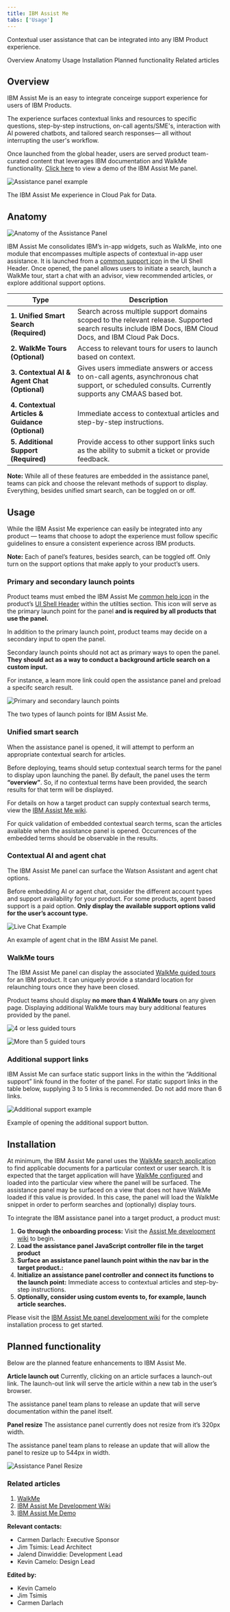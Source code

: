 ```yaml
---
title: IBM Assist Me
tabs: ['Usage']
---
```


<PageDescription>

Contextual user assistance that can be integrated into any IBM Product experience.

</PageDescription>

<AnchorLinks>
    <AnchorLink>Overview</AnchorLink>
    <AnchorLink>Anatomy</AnchorLink>
    <AnchorLink>Usage</AnchorLink>
    <AnchorLink>Installation</AnchorLink>
    <AnchorLink>Planned functionality</AnchorLink>
    <AnchorLink>Related articles</AnchorLink>
</AnchorLinks>

## Overview
IBM Assist Me is an easy to integrate conceirge support experience for users of IBM Products.

The experience surfaces contextual links and resources to specific questions, step-by-step instructions, on-call agents/SME's, interaction with AI powered chatbots, and tailored search responses— all without interrupting the user's workflow. 

Once launched from the global header, users are served product team-curated content that leverages IBM documentation and WalkMe functionality. [Click here](https://ibm-assist-me1.fyre.ibm.com/) to view a demo of the IBM Assist Me panel. 

<Row>
  <Column colLg={12}>

![Assistance panel example](images/AssistancePanel_Example.gif)
<Caption>The IBM Assist Me experience in Cloud Pak for Data.</Caption>

  </Column>
</Row>

## Anatomy

<Row>
  <Column colLg={8}>

![Anatomy of the Assistance Panel](images/AssistancePanel_Anatomy.jpg)

  </Column>
</Row>

IBM Assist Me consolidates IBM’s in-app widgets, such as WalkMe, into one module that encompasses multiple aspects of contextual in-app user assistance. It is launched from a [common support icon](https://carbondesignsystem.com/a5319309-aa8d-4c37-9ef0-6bfada150e37) in the UI Shell Header. Once opened, the panel allows users to initiate a search, launch a WalkMe tour, start a chat with an advisor, view recommended articles, or explore additional support options.

| Type | Description |
| -------------------- | ------ |
| **1. Unified Smart Search (Required)**  | Search across multiple support domains scoped to the relevant release. Supported search results include IBM Docs, IBM Cloud Docs, and IBM Cloud Pak Docs.|
| **2. WalkMe Tours (Optional)** | Access to relevant tours for users to launch based on context.|
| **3. Contextual AI & Agent Chat (Optional)** | Gives users immediate answers or access to on-call agents, asynchronous chat support, or scheduled consults. Currently supports any CMAAS based bot.|
| **4. Contextual Articles & Guidance (Optional)** | Immediate access to contextual articles and step-by-step instructions.|
| **5. Additional Support (Required)** | Provide access to other support links such as the ability to submit a ticket or provide feedback.|

**Note:** While all of these features are embedded in the assistance panel, teams can pick and choose the relevant methods of support to display. Everything, besides unified smart search, can be toggled on or off. 

## Usage
While the IBM Assist Me experience can easily be integrated into any product — teams that choose to adopt the experience must follow specific guidelines to ensure a consistent experience across IBM products.

**Note:** Each of panel’s features, besides search, can be toggled off. Only turn on the support options that make apply to your product’s users.

### Primary and secondary launch points
Product teams must embed the IBM Assist Me [common help icon](blob:https://carbondesignsystem.com/e71a0be6-6d05-4fc0-8535-0a7fe165acf7) in the product’s [UI Shell Header](https://carbondesignsystem.com/components/UI-shell-header/usage/) within the utilties section. This icon will serve as the primary launch point for the panel **and is required by all products that use the panel.**

In addition to the primary launch point, product teams may decide on a secondary input to open the panel.

Secondary launch points should not act as primary ways to open the panel. **They should act as a way to conduct a background article search on a custom input.**

For instance, a learn more link could open the assistance panel and preload a specifc search result.

<Row>
  <Column colLg={8}>

![Primary and secondary launch points](images/AssistancePanel_LaunchPoints.jpg)
<Caption>The two types of launch points for IBM Assist Me.</Caption>

  </Column>
</Row>


### Unified smart search
When the assistance panel is opened, it will attempt to perform an appropriate contextual search for articles.

Before deploying, teams should setup contextual search terms for the panel to display upon launching the panel. By default, the panel uses the term **“overview”**. So, if no contextual terms have been provided, the search results for that term will be displayed.

For details on how a target product can supply contextual search terms, view the [IBM Assist Me wiki](https://github.ibm.com/PrivateCloud-analytics/ibm-assist-me/wiki/02.-How-to-embed-search-context).

For quick validation of embedded contextual search terms, scan the articles available when the assistance panel is opened. Occurrences of the embedded terms should be observable in the results.

### Contextual AI and agent chat
The IBM Assist Me panel can surface the Watson Assistant and agent chat options.

Before embedding AI or agent chat, consider the different account types and support availability for your product. For some products, agent based support is a paid option. **Only display the available support options valid for the user’s account type.**

<Row>
  <Column colLg={8}>

![Live Chat Example](images/AssistancePanelChat.jpg)
<Caption>An example of agent chat in the IBM Assist Me panel.</Caption>

  </Column>
</Row>


### WalkMe tours
The IBM Assist Me panel can display the associated [WalkMe guided tours](https://pages.github.ibm.com/cdai-design/pal/walkme-guide/main/overview/) for an IBM product. It can uniquely provide a standard location for relaunching tours once they have been closed.

Product teams should display **no more than 4 WalkMe tours** on any given page. Displaying additional WalkMe tours may bury additional features provided by the panel.

<Row>
  <Column colMd={4} colLg={6}>
  <DoDontExample type="do" caption="Show 4 or less guided tours in the panel.">

![4 or less guided tours](images/AssistancePanel_GuidedToursDo.jpg)

  </DoDontExample>
  </Column>
  <Column colMd={4} colLg={6}>
  <DoDontExample type="dont" caption="Show 5 or more guided tours in the panel.">

![More than 5 guided tours](images/AssistancePanel_GuidedToursDont.jpg)

  </DoDontExample>
  </Column>
</Row>

### Additional support links

IBM Assist Me can surface static support links in the within the “Additional support” link found in the footer of the panel. For static support links in the table below, supplying 3 to 5 links is recommended. Do not add more than 6 links.

<Row>
  <Column colLg={8}>

![Additional support example](images/AssistancePanel_RecommendedArticles.gif)
<Caption>Example of opening the additional support button.</Caption>

  </Column>
</Row>

## Installation

At minimum, the IBM Assist Me panel uses the [WalkMe search application](https://pages.github.ibm.com/cdai-design/pal/walkme-guide/main/overview#walkme-implementations) to find applicable documents for a particular context or user search. It is expected that the target application will have [WalkMe configured](https://pages.github.ibm.com/cdai-design/pal/walkme-guide/main/overview) and loaded into the particular view where the panel will be surfaced. The assistance panel may be surfaced on a view that does not have WalkMe loaded if this value is provided. In this case, the panel will load the WalkMe snippet in order to perform searches and (optionally) display tours.

To integrate the IBM assistance panel into a target product, a product must:

1. **Go through the onboarding process:** Visit the [Assist Me development wiki](https://github.ibm.com/PrivateCloud-analytics/ibm-assist-me/wiki) to begin.
2. **Load the assistance panel JavaScript controller file in the target product** 
3. **Surface an assistance panel launch point within the nav bar in the target product.:** 
4. **Initialize an assistance panel controller and connect its functions to the launch point:** Immediate access to contextual articles and step-by-step instructions.
5. **Optionally, consider using custom events to, for example, launch article searches.**

Please visit the [IBM Assist Me panel development wiki](https://github.ibm.com/PrivateCloud-analytics/ibm-assist-me/wiki) for the complete installation process to get started.

## Planned functionality
Below are the planned feature enhancements to IBM Assist Me.

**Article launch out**
Currently, clicking on an article surfaces a launch-out link. The launch-out link will serve the article within a new tab in the user’s browser. 

The assistance panel team plans to release an update that will serve documentation within the panel itself.

**Panel resize**
The assistance panel currently does not resize from it’s 320px width. 

The assistance panel team plans to release an update that will allow the panel to resize up to 544px in width.

<Row>
  <Column colLg={8}>

![Assistance Panel Resize](images/AssistancePanel_Resize.gif)

  </Column>
</Row>

### Related articles

1. [WalkMe](https://pages.github.ibm.com/cdai-design/pal/walkme-guide/main/overview)
2. [IBM Assist Me Development Wiki](https://github.ibm.com/PrivateCloud-analytics/ibm-assist-me/wiki)
3. [IBM Assist Me Demo](https://ibm-assist-me1.fyre.ibm.com/)

**Relevant contacts:**
- Carmen Darlach: Executive Sponsor
- Jim Tsimis: Lead Architect
- Jalend Dinwiddie: Development Lead
- Kevin Camelo: Design Lead

**Edited by:**
- Kevin Camelo
- Jim Tsimis
- Carmen Darlach
